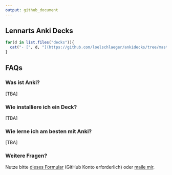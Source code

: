 ```yaml
---
output: github_document
---
```


## Lennarts Anki Decks

```r
for(d in list.files("decks")){
  cat("- [", d, "](https://github.com/loelschlaeger/ankidecks/tree/master/decks/", d, ")\n", sep = "") 
}
```

## FAQs

### Was ist Anki?

[TBA]

### Wie installiere ich ein Deck?

[TBA]

### Wie lerne ich am besten mit Anki?

[TBA]

### Weitere Fragen?

Nutze bitte [dieses Formular](https://github.com/loelschlaeger/ankidecks/issues/new?assignees=&labels=Frage&template=question.md) (GitHub Konto erforderlich) oder [maile mir](mailto:oelschlaeger.lennart@gmail.com?subject=Anki%20Decks). 


